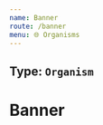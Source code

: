 ```yaml
---
name: Banner
route: /banner
menu: 🌐 Organisms
---
```


## Type: `Organism`


# Banner

<Playground>
  <Banner
    cover="https://picsum.photos/1920?image=1051"
    category="Travels"
    title="My travels around the world"
    subtitle="I'll explain to you where I go, what I see, and how to do the same"
    action={{
      url: 'https://www.trivago.fr',
      label: 'Check on trivago',
    }}
  />
</Playground>
